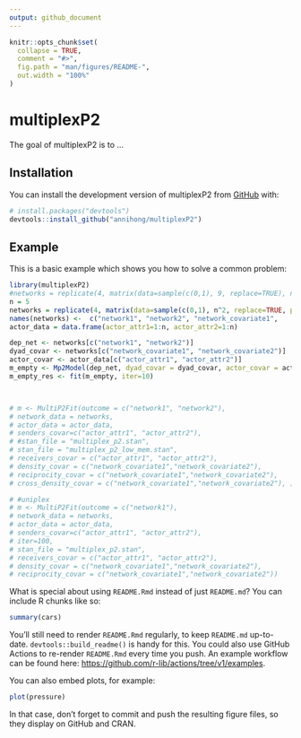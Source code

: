 ```yaml
---
output: github_document
---
```


<!-- README.md is generated from README.Rmd. Please edit that file -->

```r
knitr::opts_chunk$set(
  collapse = TRUE,
  comment = "#>",
  fig.path = "man/figures/README-",
  out.width = "100%"
)
```

# multiplexP2

<!-- badges: start -->
<!-- badges: end -->

The goal of multiplexP2 is to ...

## Installation

You can install the development version of multiplexP2 from [GitHub](https://github.com/) with:

``` r
# install.packages("devtools")
devtools::install_github("annihong/multiplexP2")
```

## Example

This is a basic example which shows you how to solve a common problem:

```r
library(multiplexP2)
#networks = replicate(4, matrix(data=sample(c(0,1), 9, replace=TRUE), nrow=3), simplify = FALSE)
n = 5
networks = replicate(4, matrix(data=sample(c(0,1), n^2, replace=TRUE, prob=c(0.7,0.3)), nrow=n), simplify = FALSE) #self loops are ignored
names(networks) <-  c("network1", "network2", "network_covariate1",      "network_covariate2")
actor_data = data.frame(actor_attr1=1:n, actor_attr2=1:n)

dep_net <- networks[c("network1", "network2")]
dyad_covar <- networks[c("network_covariate1", "network_covariate2")]
actor_covar <- actor_data[c("actor_attr1", "actor_attr2")]
m_empty <- Mp2Model(dep_net, dyad_covar = dyad_covar, actor_covar = actor_data)
m_empty_res <- fit(m_empty, iter=10)



# m <- MultiP2Fit(outcome = c("network1", "network2"), 
# network_data = networks, 
# actor_data = actor_data, 
# senders_covar=c("actor_attr1", "actor_attr2"),
# #stan_file = "multiplex_p2.stan",
# stan_file = "multiplex_p2_low_mem.stan",
# receivers_covar = c("actor_attr1", "actor_attr2"),
# density_covar = c("network_covariate1","network_covariate2"),
# reciprocity_covar = c("network_covariate1","network_covariate2"),
# cross_density_covar = c("network_covariate1","network_covariate2"), )

# #uniplex
# m <- MultiP2Fit(outcome = c("network1"), 
# network_data = networks, 
# actor_data = actor_data, 
# senders_covar=c("actor_attr1", "actor_attr2"),
# iter=100,
# stan_file = "multiplex_p2.stan",
# receivers_covar = c("actor_attr1", "actor_attr2"),
# density_covar = c("network_covariate1","network_covariate2"),
# reciprocity_covar = c("network_covariate1","network_covariate2"))
```

What is special about using `README.Rmd` instead of just `README.md`? You can include R chunks like so:

```r
summary(cars)
```

You'll still need to render `README.Rmd` regularly, to keep `README.md` up-to-date. `devtools::build_readme()` is handy for this. You could also use GitHub Actions to re-render `README.Rmd` every time you push. An example workflow can be found here: <https://github.com/r-lib/actions/tree/v1/examples>.

You can also embed plots, for example:

```r
plot(pressure)
```

In that case, don't forget to commit and push the resulting figure files, so they display on GitHub and CRAN.
